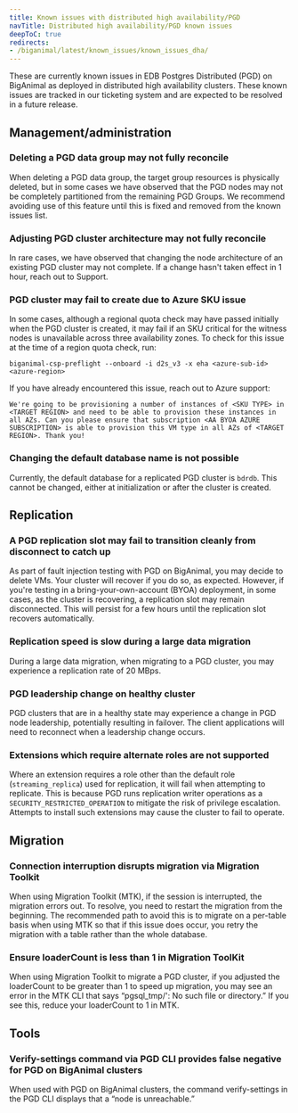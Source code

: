 ```yaml
---
title: Known issues with distributed high availability/PGD
navTitle: Distributed high availability/PGD known issues
deepToC: true
redirects:
- /biganimal/latest/known_issues/known_issues_dha/
---
```


These are currently known issues in EDB Postgres Distributed (PGD) on BigAnimal as deployed in distributed high availability clusters. 
These known issues are tracked in our ticketing system and are expected to be resolved in a future release. 

## Management/administration

### Deleting a PGD data group may not fully reconcile 
When deleting a PGD data group, the target group resources is physically deleted, but in some cases we have observed that the PGD nodes may not be completely partitioned from the remaining PGD Groups. 
We recommend avoiding use of this feature until this is fixed and removed from the known issues list.

### Adjusting PGD cluster architecture may not fully reconcile
In rare cases, we have observed that changing the node architecture of an existing PGD cluster may not complete. 
If a change hasn't taken effect in 1 hour, reach out to Support. 

### PGD cluster may fail to create due to Azure SKU issue
In some cases, although a regional quota check may have passed initially when the PGD cluster is created, it may fail if an SKU critical for the witness nodes is unavailable across three availability zones.
To check for this issue at the time of a region quota check, run: 

```
biganimal-csp-preflight --onboard -i d2s_v3 -x eha <azure-sub-id> <azure-region>
```

If you have already encountered this issue, reach out to Azure support: 

```plaintext
We're going to be provisioning a number of instances of <SKU TYPE> in <TARGET REGION> and need to be able to provision these instances in all AZs. Can you please ensure that subscription <AA BYOA AZURE SUBSCRIPTION> is able to provision this VM type in all AZs of <TARGET REGION>. Thank you!
```

### Changing the default database name is not possible
Currently, the default database for a replicated PGD cluster is `bdrdb`. 
This cannot be changed, either at initialization or after the cluster is created.

## Replication

### A PGD replication slot may fail to transition cleanly from disconnect to catch up 
As part of fault injection testing with PGD on BigAnimal, you may decide to delete VMs. 
Your cluster will recover if you do so, as expected. 
However, if you're testing in a bring-your-own-account (BYOA) deployment, in some cases, as the cluster is recovering, a replication slot may remain disconnected. 
This will persist for a few hours until the replication slot recovers automatically.  

### Replication speed is slow during a large data migration
During a large data migration, when migrating to a PGD cluster, you may experience a replication rate of 20 MBps. 

### PGD leadership change on healthy cluster
PGD clusters that are in a healthy state may experience a change in PGD node leadership, potentially resulting in failover. 
The client applications will need to reconnect when a leadership change occurs.

### Extensions which require alternate roles are not supported
Where an extension requires a role other than the default role (`streaming_replica`) used for replication, it will fail when attempting to replicate. 
This is because PGD runs replication writer operations as a `SECURITY_RESTRICTED_OPERATION` to mitigate the risk of privilege escalation.
Attempts to install such extensions may cause the cluster to fail to operate.

## Migration

### Connection interruption disrupts migration via Migration Toolkit 
When using Migration Toolkit (MTK), if the session is interrupted, the migration errors out. To resolve, you need to restart the migration from the beginning. 
The recommended path to avoid this is to migrate on a per-table basis when using MTK so that if this issue does occur, you retry the migration with a table rather than the whole database.

### Ensure loaderCount is less than 1 in Migration ToolKit 
When using Migration Toolkit to migrate a PGD cluster, if you adjusted the loaderCount to be greater than 1 to speed up migration, you may see an error in the MTK CLI that says “pgsql_tmp/': No such file or directory.” 
If you see this, reduce your loaderCount to 1 in MTK. 

## Tools

### Verify-settings command via PGD CLI provides false negative for PGD on BigAnimal clusters
When used with PGD on BigAnimal clusters, the command verify-settings in the PGD CLI displays that a “node is unreachable.” 
